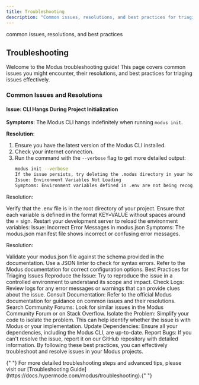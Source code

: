 ```yaml
---
title: Troubleshooting
description: "Common issues, resolutions, and best practices for triaging issues in Modus."
---
```


<Warning>common issues, resolutions, and best practices</Warning>

## Troubleshooting

Welcome to the Modus troubleshooting guide! This page covers common issues you might encounter, their resolutions, and best practices for triaging issues effectively.

### Common Issues and Resolutions

#### Issue: CLI Hangs During Project Initialization

**Symptoms**: The Modus CLI hangs indefinitely when running `modus init`.

**Resolution**:

1. Ensure you have the latest version of the Modus CLI installed.
2. Check your internet connection.
3. Run the command with the `--verbose` flag to get more detailed output:
   ```sh
   modus init --verbose
   If the issue persists, try deleting the .modus directory in your home folder and re-running the command.
   Issue: Environment Variables Not Loading
   Symptoms: Environment variables defined in .env are not being recognized by your Modus functions.
   ```

Resolution:

Verify that the .env file is in the root directory of your project.
Ensure that each variable is defined in the format KEY=VALUE without spaces around the = sign.
Restart your development server to reload the environment variables:
Issue: Incorrect Error Messages in modus.json
Symptoms: The modus.json manifest file shows incorrect or confusing error messages.

Resolution:

Validate your modus.json file against the schema provided in the documentation.
Use a JSON linter to check for syntax errors.
Refer to the Modus documentation for correct configuration options.
Best Practices for Triaging Issues
Reproduce the Issue: Try to reproduce the issue in a controlled environment to understand its scope and impact.
Check Logs: Review logs for any error messages or warnings that can provide clues about the issue.
Consult Documentation: Refer to the official Modus documentation for guidance on common issues and their resolutions.
Search Community Forums: Look for similar issues in the Modus Community Forum or on Stack Overflow.
Isolate the Problem: Simplify your code to isolate the problem. This can help identify whether the issue is with Modus or your implementation.
Update Dependencies: Ensure all your dependencies, including the Modus CLI, are up-to-date.
Report Bugs: If you can't resolve the issue, report it on our GitHub repository with detailed information.
By following these best practices, you can effectively troubleshoot and resolve issues in your Modus projects.

<Note>
  {" "}
  For more detailed troubleshooting steps and advanced tips, please visit our
  [Troubleshooting Guide](https://docs.hypermode.com/modus/troubleshooting).{" "}
</Note>
